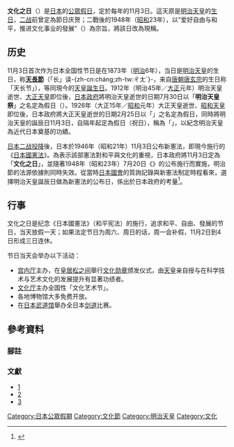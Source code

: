 '''文化之日'''（{{jpn|j=文化の日|hg=ぶんかのひ|rm=Bunka no Hi|f=y}}）是[[日本|日本]]的[[日本公眾假期|公眾假日]]，定於每年的11月3日。這天原是[[明治天皇|明治天皇]]的[[生日|生日]]，[[二战|二战]]前曾定為節日庆贺；二戰後的1948年（[[昭和|昭和]]23年），以“爱好自由与和平，推进文化事业的發展”（{{lang|ja|自由と平和を愛し、文化をすすめる}}）為宗旨，將該日改為現稱。

== 历史 ==
11月3日首次作为日本全国性节日是在1873年（[[明治|明治]]6年），当日是[[明治天皇|明治天皇]]的生日，称'''[[天長節|天長節]]'''（「长」读-{zh-cn:cháng;zh-tw:ㄔㄤˊ}-，来自[[唐朝|唐朝]][[唐玄宗|唐玄宗]]的生日称「天长节」），等同現今的[[天皇誕生日|天皇誕生日]]。1912年（明治45年／[[大正|大正]]元年）明治天皇逝世、[[大正天皇|大正天皇]]即位後，[[日本政府|日本政府]]將明治天皇逝世的日期7月30日以「'''明治天皇祭'''」之名定為假日（{{link-ja|祭日|祭日}}）。1926年（大正15年／[[昭和|昭和]]元年）大正天皇逝世、[[昭和天皇|昭和天皇]]即位後，日本政府將大正天皇逝世的日期2月25日以「{{link-ja|大正天皇祭|大正天皇祭}}」之名定為假日，同時將明治天皇的誕辰日11月3日，自隔年起定為假日（祝日），稱為「'''{{link-ja|明治節|明治節}}'''」，以紀念明治天皇為近代日本奠基的功績。

[[日本二战投降|日本二战投降]]後，日本於1946年（昭和21年）11月3日公布新憲法，即現今施行的《[[日本國憲法|日本國憲法]]》。為表示該部憲法對和平與文化的重視，日本政府將11月3日定為「'''文化之日'''」，並隨著1948年（昭和23年）7月20日《{{link-ja|國民祝日法|国民の祝日に関する法律}}》的公布施行而實施，明治節的法源依據則同時失效。從當時[[日本國會|日本國會]]的質詢記錄與新憲法制定時程看來，選擇明治天皇誕辰日做為新憲法的公布日，係出於日本政府的考量<ref>{{Cite web |url=http://kokkai.ndl.go.jp/SENTAKU/sangiin/002/1344/00202261344004c.html |title=参議院会議録情報　第002回国会　文化委員会　第4号「祝祭日の改正に關する件」 |access-date=2019-11-04 |archive-url=https://web.archive.org/web/20160305115017/http://kokkai.ndl.go.jp/SENTAKU/sangiin/002/1344/00202261344004c.html |archive-date=2016-03-05 |dead-url=yes }}</ref>。

== 行事 ==
文化之日是纪念《日本國憲法》（和平宪法）的施行，追求和平、自由、發展的节日，当天放假一天；如果法定节日为周六、周日的话，周一会补假，11月2日到4日形成三日连休。

节日当天会举办以下活动：
* [[宫内厅|宫内厅]]主办，在[[皇居|皇居]][[松之间|松之间]]舉行[[文化勋章_(日本)|文化勋章]]颁发仪式，由[[天皇|天皇]]亲自授与在科学技术与艺术文化的发展提升有显著功绩者。
* [[文化厅|文化厅]]主办全国性「文化艺术节」。
* 各地博物馆大多免费开放。
* 在[[日本武道馆|日本武道馆]]舉办全日本[[剑道|剑道]]比赛。

== 參考資料 ==
===腳註===
{{reflist}}

===文獻===
*[http://tli1956.pixnet.net/blog/post/81105360-%E6%97%A5%E6%9C%AC---%E6%96%87%E5%8C%96%E4%B9%8B%E6%97%A5] {{Wayback|url=http://tli1956.pixnet.net/blog/post/81105360-%E6%97%A5%E6%9C%AC---%E6%96%87%E5%8C%96%E4%B9%8B%E6%97%A5 |date=20190601121800 }}
*[http://www.neworldjp.com/Show/35679/]{{dead link|date=2018年3月 |bot=InternetArchiveBot |fix-attempted=yes }}
*[http://e.weibo.com/1938487875/AgYCn7KvU]

{{日本公眾假期}}

[[Category:日本公眾假期|Category:日本公眾假期]]
[[Category:文化節|Category:文化節]]
[[Category:明治天皇|Category:明治天皇]]
[[Category:文化|Category:文化]]